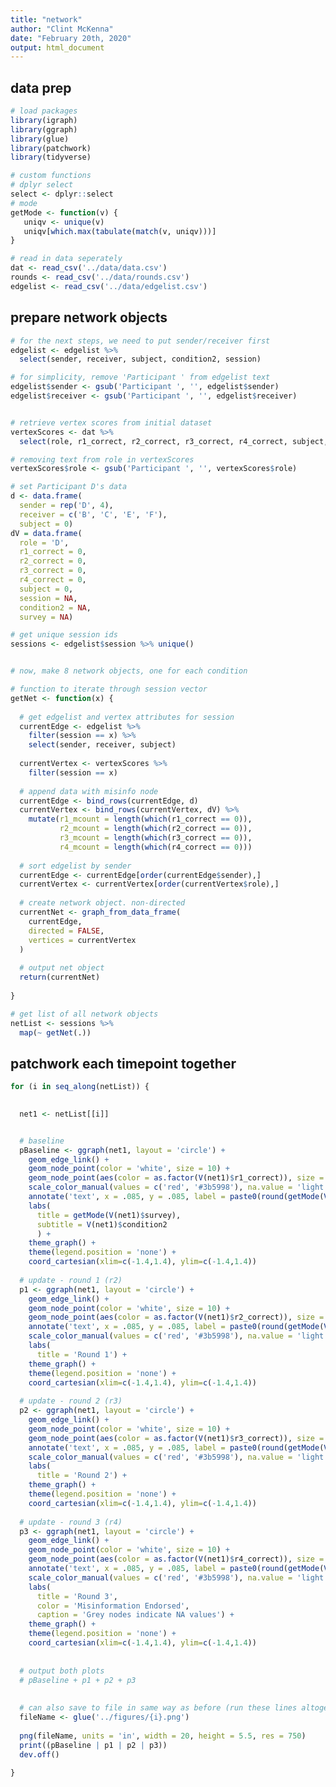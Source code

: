 ```yaml
---
title: "network"
author: "Clint McKenna"
date: "February 20th, 2020"
output: html_document
---
```


## data prep
```r
# load packages
library(igraph)
library(ggraph)
library(glue)
library(patchwork)
library(tidyverse)

# custom functions
# dplyr select
select <- dplyr::select
# mode 
getMode <- function(v) {
   uniqv <- unique(v)
   uniqv[which.max(tabulate(match(v, uniqv)))]
}

# read in data seperately
dat <- read_csv('../data/data.csv')
rounds <- read_csv('../data/rounds.csv')
edgelist <- read_csv('../data/edgelist.csv')

```


## prepare network objects
```r
# for the next steps, we need to put sender/receiver first
edgelist <- edgelist %>%
  select(sender, receiver, subject, condition2, session)

# for simplicity, remove 'Participant ' from edgelist text
edgelist$sender <- gsub('Participant ', '', edgelist$sender)
edgelist$receiver <- gsub('Participant ', '', edgelist$receiver)


# retrieve vertex scores from initial dataset
vertexScores <- dat %>%
  select(role, r1_correct, r2_correct, r3_correct, r4_correct, subject, session, condition2, survey)

# removing text from role in vertexScores
vertexScores$role <- gsub('Participant ', '', vertexScores$role)

# set Participant D's data
d <- data.frame(
  sender = rep('D', 4),
  receiver = c('B', 'C', 'E', 'F'),
  subject = 0)
dV = data.frame(
  role = 'D',
  r1_correct = 0,
  r2_correct = 0,
  r3_correct = 0,
  r4_correct = 0,
  subject = 0,
  session = NA,
  condition2 = NA,
  survey = NA)

# get unique session ids
sessions <- edgelist$session %>% unique()


# now, make 8 network objects, one for each condition

# function to iterate through session vector
getNet <- function(x) {
  
  # get edgelist and vertex attributes for session
  currentEdge <- edgelist %>% 
    filter(session == x) %>%
    select(sender, receiver, subject)
  
  currentVertex <- vertexScores %>% 
    filter(session == x)
  
  # append data with misinfo node
  currentEdge <- bind_rows(currentEdge, d)
  currentVertex <- bind_rows(currentVertex, dV) %>%
    mutate(r1_mcount = length(which(r1_correct == 0)),
           r2_mcount = length(which(r2_correct == 0)),
           r3_mcount = length(which(r3_correct == 0)),
           r4_mcount = length(which(r4_correct == 0)))
  
  # sort edgelist by sender
  currentEdge <- currentEdge[order(currentEdge$sender),]
  currentVertex <- currentVertex[order(currentVertex$role),]
  
  # create network object. non-directed
  currentNet <- graph_from_data_frame(
    currentEdge,
    directed = FALSE,
    vertices = currentVertex
  )
  
  # output net object
  return(currentNet)
  
}

# get list of all network objects
netList <- sessions %>%
  map(~ getNet(.))


```

## patchwork each timepoint together
```r

for (i in seq_along(netList)) {

  
  net1 <- netList[[i]]


  # baseline
  pBaseline <- ggraph(net1, layout = 'circle') +
    geom_edge_link() +
    geom_node_point(color = 'white', size = 10) +
    geom_node_point(aes(color = as.factor(V(net1)$r1_correct)), size = 8, alpha = .75) +
    scale_color_manual(values = c('red', '#3b5998'), na.value = 'light grey') +
    annotate('text', x = .085, y = .085, label = paste0(round(getMode(V(net1)$r1_mcount)/12, 3)*100, '%'), size = 15) +
    labs(
      title = getMode(V(net1)$survey),
      subtitle = V(net1)$condition2
      ) +
    theme_graph() +
    theme(legend.position = 'none') + 
    coord_cartesian(xlim=c(-1.4,1.4), ylim=c(-1.4,1.4))
  
  # update - round 1 (r2)
  p1 <- ggraph(net1, layout = 'circle') +
    geom_edge_link() +
    geom_node_point(color = 'white', size = 10) +
    geom_node_point(aes(color = as.factor(V(net1)$r2_correct)), size = 8, alpha = .75) +
    annotate('text', x = .085, y = .085, label = paste0(round(getMode(V(net1)$r2_mcount)/12, 3)*100, '%'), size = 15) +
    scale_color_manual(values = c('red', '#3b5998'), na.value = 'light grey') +
    labs(
      title = 'Round 1') +
    theme_graph() +
    theme(legend.position = 'none') + 
    coord_cartesian(xlim=c(-1.4,1.4), ylim=c(-1.4,1.4))
  
  # update - round 2 (r3)
  p2 <- ggraph(net1, layout = 'circle') +
    geom_edge_link() +
    geom_node_point(color = 'white', size = 10) +
    geom_node_point(aes(color = as.factor(V(net1)$r3_correct)), size = 8, alpha = .75) +
    annotate('text', x = .085, y = .085, label = paste0(round(getMode(V(net1)$r3_mcount)/12, 3)*100, '%'), size = 15) +
    scale_color_manual(values = c('red', '#3b5998'), na.value = 'light grey') +
    labs(
      title = 'Round 2') +
    theme_graph() +
    theme(legend.position = 'none') + 
    coord_cartesian(xlim=c(-1.4,1.4), ylim=c(-1.4,1.4))
  
  # update - round 3 (r4)
  p3 <- ggraph(net1, layout = 'circle') +
    geom_edge_link() +
    geom_node_point(color = 'white', size = 10) +
    geom_node_point(aes(color = as.factor(V(net1)$r4_correct)), size = 8, alpha = .75) +
    annotate('text', x = .085, y = .085, label = paste0(round(getMode(V(net1)$r4_mcount)/12, 3)*100, '%'), size = 15) +
    scale_color_manual(values = c('red', '#3b5998'), na.value = 'light grey') +
    labs(
      title = 'Round 3',
      color = 'Misinformation Endorsed',
      caption = 'Grey nodes indicate NA values') +
    theme_graph() + 
    theme(legend.position = 'none') + 
    coord_cartesian(xlim=c(-1.4,1.4), ylim=c(-1.4,1.4))
  
  
  # output both plots
  # pBaseline + p1 + p2 + p3 
  
  
  # can also save to file in same way as before (run these lines altogether)
  fileName <- glue('../figures/{i}.png')
  
  png(fileName, units = 'in', width = 20, height = 5.5, res = 750)
  print((pBaseline | p1 | p2 | p3))
  dev.off()
  
}


```






